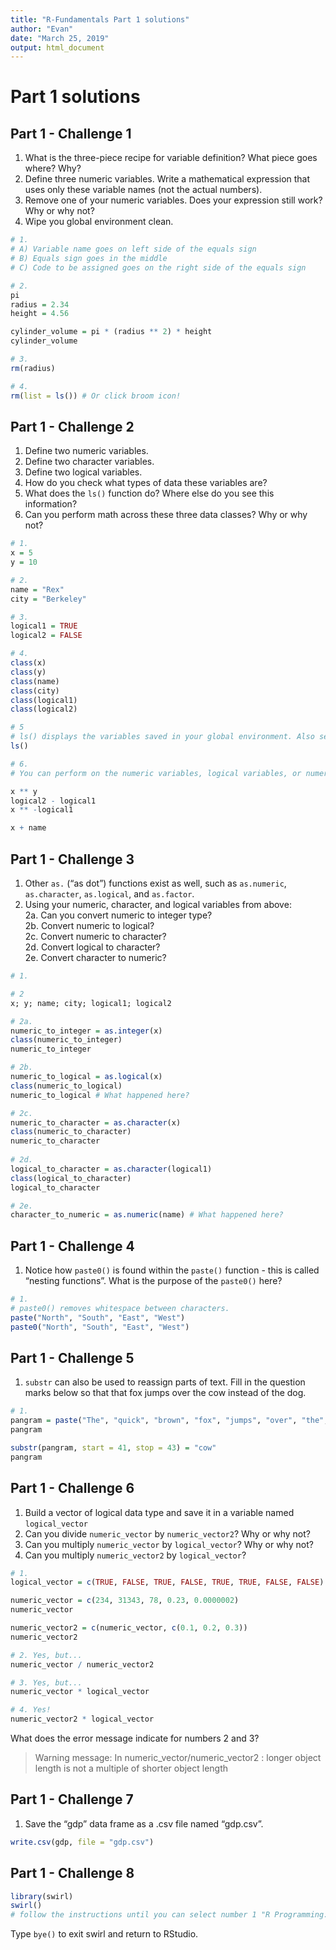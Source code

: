```yaml
---
title: "R-Fundamentals Part 1 solutions"
author: "Evan"
date: "March 25, 2019"
output: html_document
---
```


# Part 1 solutions

## Part 1 - Challenge 1
1. What is the three-piece recipe for variable definition? What piece goes where? Why?  
2. Define three numeric variables. Write a mathematical expression that uses only these variable names (not the actual numbers).  
3. Remove one of your numeric variables. Does your expression still work? Why or why not?  
4. Wipe you global environment clean.  

```r
# 1. 
# A) Variable name goes on left side of the equals sign
# B) Equals sign goes in the middle
# C) Code to be assigned goes on the right side of the equals sign

# 2. 
pi
radius = 2.34
height = 4.56

cylinder_volume = pi * (radius ** 2) * height
cylinder_volume

# 3. 
rm(radius)

# 4. 
rm(list = ls()) # Or click broom icon!

```

## Part 1 - Challenge 2
1. Define two numeric variables.  
2. Define two character variables.  
3. Define two logical variables.  
4. How do you check what types of data these variables are?  
5. What does the `ls()` function do? Where else do you see this information?
6. Can you perform math across these three data classes? Why or why not? 

```r
# 1. 
x = 5
y = 10

# 2. 
name = "Rex"
city = "Berkeley"

# 3. 
logical1 = TRUE
logical2 = FALSE

# 4. 
class(x)
class(y)
class(name)
class(city)
class(logical1)
class(logical2)

# 5
# ls() displays the variables saved in your global environment. Also see this information in your "Environment" tab in the upper right pane. 
ls()

# 6. 
# You can perform on the numeric variables, logical variables, or numeric/logical variables, but NOT the character data. 

x ** y
logical2 - logical1
x ** -logical1

x + name
```

## Part 1 - Challenge 3
1. Other `as.` ("as dot") functions exist as well, such as `as.numeric`, `as.character`, `as.logical`, and `as.factor`.  
2. Using your numeric, character, and logical variables from above:  
  2a. Can you convert numeric to integer type?  
  2b. Convert numeric to logical?  
  2c. Convert numeric to character?  
  2d. Convert logical to character?  
  2e. Convert character to numeric?  
  
```r
# 1. 

# 2
x; y; name; city; logical1; logical2

# 2a. 
numeric_to_integer = as.integer(x)
class(numeric_to_integer)
numeric_to_integer

# 2b. 
numeric_to_logical = as.logical(x)
class(numeric_to_logical)
numeric_to_logical # What happened here?

# 2c. 
numeric_to_character = as.character(x)
class(numeric_to_character)
numeric_to_character
  
# 2d. 
logical_to_character = as.character(logical1)
class(logical_to_character)  
logical_to_character

# 2e. 
character_to_numeric = as.numeric(name) # What happened here? 
```

## Part 1 - Challenge 4
1. Notice how `paste0()` is found within the `paste()` function - this is called "nesting functions". What is the purpose of the `paste0()` here? 

```r
# 1. 
# paste0() removes whitespace between characters. 
paste("North", "South", "East", "West")
paste0("North", "South", "East", "West")
```

## Part 1 - Challenge 5
1. `substr` can also be used to reassign parts of text. Fill in the question marks below so that that fox jumps over the cow instead of the dog. 

```r
# 1. 
pangram = paste("The", "quick", "brown", "fox", "jumps", "over", "the", "lazy", paste0("dog", "."))
pangram

substr(pangram, start = 41, stop = 43) = "cow"
pangram
```

## Part 1 - Challenge 6
1. Build a vector of logical data type and save it in a variable named `logical_vector`  
2. Can you divide `numeric_vector` by `numeric_vector2`? Why or why not?  
3. Can you multiply `numeric_vector` by `logical_vector`? Why or why not? 
4. Can you multiply `numeric_vector2` by `logical_vector`? 

```r
# 1. 
logical_vector = c(TRUE, FALSE, TRUE, FALSE, TRUE, TRUE, FALSE, FALSE)

numeric_vector = c(234, 31343, 78, 0.23, 0.0000002)
numeric_vector

numeric_vector2 = c(numeric_vector, c(0.1, 0.2, 0.3))
numeric_vector2

# 2. Yes, but...
numeric_vector / numeric_vector2

# 3. Yes, but...
numeric_vector * logical_vector

# 4. Yes! 
numeric_vector2 * logical_vector
```

What does the error message indicate for numbers 2 and 3?

> Warning message:
In numeric_vector/numeric_vector2 :
  longer object length is not a multiple of shorter object length

## Part 1 - Challenge 7
1. Save the "gdp" data frame as a .csv file named "gdp.csv". 

```r
write.csv(gdp, file = "gdp.csv")
```

## Part 1 - Challenge 8
```r
library(swirl)
swirl()
# follow the instructions until you can select number 1 "R Programming: The basics of programming in R"
```

Type `bye()` to exit swirl and return to RStudio. 
